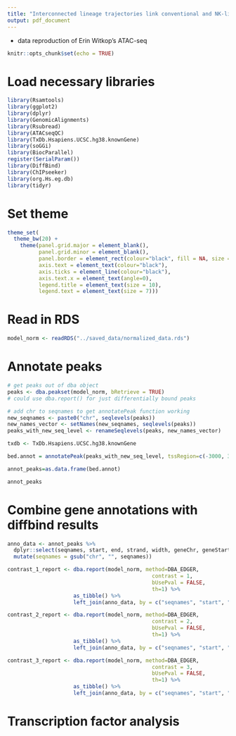 ```yaml
---
title: "Interconnected lineage trajectories link conventional and NK-like exhausted CD8+ T cells beneficial in T1D"
output: pdf_document
---
```


 - data reproduction of Erin Witkop's ATAC-seq
 
```r
knitr::opts_chunk$set(echo = TRUE)
```

# Load necessary libraries

```r

library(Rsamtools)
library(ggplot2)
library(dplyr)
library(GenomicAlignments)
library(Rsubread)
library(ATACseqQC)
library(TxDb.Hsapiens.UCSC.hg38.knownGene)
library(soGGi)
library(BiocParallel)
register(SerialParam())
library(DiffBind)
library(ChIPseeker)
library(org.Hs.eg.db)
library(tidyr)

```

# Set theme

```r

theme_set(
  theme_bw(20) +
    theme(panel.grid.major = element_blank(),
          panel.grid.minor = element_blank(),
          panel.border = element_rect(colour="black", fill = NA, size = 1),
          axis.text = element_text(colour="black"),
          axis.ticks = element_line(colour="black"),
          axis.text.x = element_text(angle=0),
          legend.title = element_text(size = 10),
          legend.text = element_text(size = 7)))

```

# Read in RDS

```r

model_norm <- readRDS("../saved_data/normalized_data.rds")

```

# Annotate peaks

```r

# get peaks out of dba object
peaks <- dba.peakset(model_norm, bRetrieve = TRUE)
# could use dba.report() for just differentially bound peaks

# add chr to seqnames to get annotatePeak function working
new_seqnames <- paste0("chr", seqlevels(peaks))
new_names_vector <- setNames(new_seqnames, seqlevels(peaks))
peaks_with_new_seq_level <- renameSeqlevels(peaks, new_names_vector)

txdb <- TxDb.Hsapiens.UCSC.hg38.knownGene

bed.annot = annotatePeak(peaks_with_new_seq_level, tssRegion=c(-3000, 3000),TxDb=txdb, annoDb="org.Hs.eg.db")

annot_peaks=as.data.frame(bed.annot)

annot_peaks

```

# Combine gene annotations with diffbind results

```r

anno_data <- annot_peaks %>%
  dplyr::select(seqnames, start, end, strand, width, geneChr, geneStart, geneEnd, geneLength, geneStrand, geneId, transcriptId, distanceToTSS, ENSEMBL, SYMBOL, GENENAME) %>%
  mutate(seqnames = gsub("chr", "", seqnames))

contrast_1_report <- dba.report(model_norm, method=DBA_EDGER,
                                              contrast = 1,  
                                              bUsePval = FALSE,
                                              th=1) %>%
                     as_tibble() %>%
                     left_join(anno_data, by = c("seqnames", "start", "end", "width", "strand"))

contrast_2_report <- dba.report(model_norm, method=DBA_EDGER,
                                              contrast = 2,  
                                              bUsePval = FALSE,
                                              th=1) %>%
                     as_tibble() %>%
                     left_join(anno_data, by = c("seqnames", "start", "end", "width", "strand"))

contrast_3_report <- dba.report(model_norm, method=DBA_EDGER,
                                              contrast = 3,  
                                              bUsePval = FALSE,
                                              th=1) %>%
                     as_tibble() %>%
                     left_join(anno_data, by = c("seqnames", "start", "end", "width", "strand"))

```

# Transcription factor analysis
